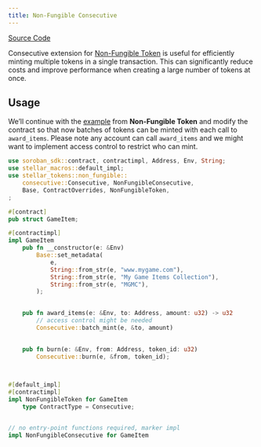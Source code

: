 ```yaml
---
title: Non-Fungible Consecutive
---
```


[Source Code](https://github.com/OpenZeppelin/stellar-contracts/tree/main/packages/tokens/src/non-fungible/extensions/consecutive)

Consecutive extension for [Non-Fungible Token](/stellar-contracts/tokens/non-fungible/non-fungible) is useful
for efficiently minting multiple tokens in a single transaction. This can significantly
reduce costs and improve performance when creating a large number of tokens at once.

## Usage

We’ll continue with the [example](/stellar-contracts/tokens/non-fungible/non-fungible#usage) from **Non-Fungible Token**
and modify the contract so that now batches of tokens can be minted with each call
to `award_items`. Please note any account can call `award_items` and we might want to
implement access control to restrict who can mint.

```rust
use soroban_sdk::contract, contractimpl, Address, Env, String;
use stellar_macros::default_impl;
use stellar_tokens::non_fungible::
    consecutive::Consecutive, NonFungibleConsecutive,
    Base, ContractOverrides, NonFungibleToken,
;

#[contract]
pub struct GameItem;

#[contractimpl]
impl GameItem 
    pub fn __constructor(e: &Env) 
        Base::set_metadata(
            e,
            String::from_str(e, "www.mygame.com"),
            String::from_str(e, "My Game Items Collection"),
            String::from_str(e, "MGMC"),
        );
    

    pub fn award_items(e: &Env, to: Address, amount: u32) -> u32 
        // access control might be needed
        Consecutive::batch_mint(e, &to, amount)
    

    pub fn burn(e: &Env, from: Address, token_id: u32) 
        Consecutive::burn(e, &from, token_id);
    


#[default_impl]
#[contractimpl]
impl NonFungibleToken for GameItem 
    type ContractType = Consecutive;


// no entry-point functions required, marker impl
impl NonFungibleConsecutive for GameItem 
```
